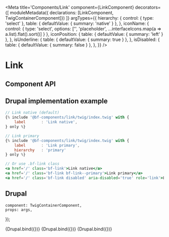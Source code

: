 

<Meta
    title='Components/Link'
    component={LinkComponent}
    decorators={[
        moduleMetadata({ declarations: [LinkComponent, TwigContainerComponent]})
    ]}
    argTypes={{
        hierarchy: {
            control: { type: 'select' },
            table: { defaultValue: { summary: 'native' } },
        },
        iconName: {
            control: {
                type: 'select',
                options: ['', 'placeholder', ...interfaceIcons.map(a => a.list).flat().sort()]
            }
        },
        iconPosition: {
            table: { defaultValue: { summary: 'left' } },
        },
        isUnderline: {
            table: { defaultValue: { summary: true } },
        },
        isDisabled: {
            table: { defaultValue: { summary: false } },
        },
    }}
/>


# Link


## Component API

<ArgsTable of={LinkComponent} />


## Drupal implementation example

```jsx
// Link native (default)
{% include '@bf-components/link/twig/index.twig' with {
    label       : 'Link native',
} only %}

// Link primary
{% include '@bf-components/link/twig/index.twig' with {
    label       : 'Link primary',
    hierarchy   : 'primary'
} only %}

// Or use .bf-link class
<a href='/' class='bf-link'>Link native</a>
<a href='/' class='bf-link bf-link--primary'>Link primary</a>
<a href='/' class='bf-link disabled' aria-disabled='true' role='link'>Link disabled</a>
```


## Drupal

    component: TwigContainerComponent,
    props: args,
});


<Canvas withSource='none'>
    <Story
        name='Drupal'
        height='600px'
        args={{
            elementPath : 'components/link/_doc/template.drupal',
            class       : 'mb-3',
            href        : 'https://example.com'
        }}
    >
        {Drupal.bind({})}
    </Story>
</Canvas>

<Canvas withSource='none'>
    <Story
        name='Drupal - Examples'
        height='600px'
        parameters={{ options: { showPanel: false } }}
        args={{
            elementPath : 'components/link/_doc/template-examples.drupal'
        }}
    >
        {Drupal.bind({})}
    </Story>
</Canvas>

<Canvas withSource='none'>
    <Story
        name='Drupal - CSS Only'
        parameters={{ options: { showPanel: false } }}
        args={{
            elementPath : 'components/link/_doc/template-css-only.drupal'
        }}
    >
        {Drupal.bind({})}
    </Story>
</Canvas>